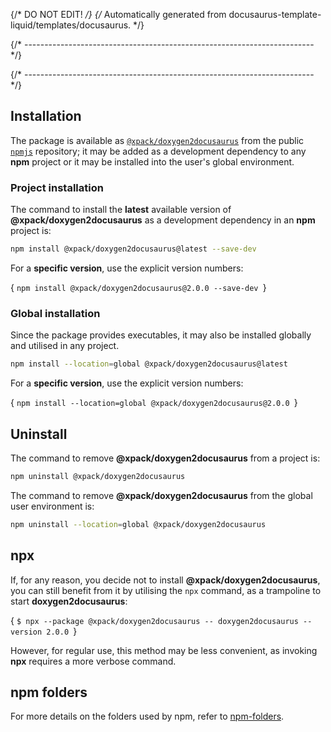 {/* DO NOT EDIT! */}
{/* Automatically generated from docusaurus-template-liquid/templates/docusaurus. */}

{/* ------------------------------------------------------------------------ */}




{/* ------------------------------------------------------------------------ */}

## Installation

The package is available as
[`@xpack/doxygen2docusaurus`](https://www.npmjs.com/package/@xpack/doxygen2docusaurus/)
from the public [`npmjs`](https://www.npmjs.com) repository;
it may be added as a
development dependency to any **npm**
project or it may be installed into the user's global environment.

### Project installation

The command to install the
**latest** available version of **@xpack/doxygen2docusaurus** as a development dependency in an **npm** project is:

```sh
npm install @xpack/doxygen2docusaurus@latest --save-dev
```

For a **specific version**, use the explicit version numbers:

<CodeBlock language="sh"> {
`npm install @xpack/doxygen2docusaurus@2.0.0 --save-dev
`} </CodeBlock>


### Global installation

Since the package provides executables, it may also
be installed globally and utilised in any project.

```sh
npm install --location=global @xpack/doxygen2docusaurus@latest
```

For a **specific version**, use the explicit version numbers:

<CodeBlock language="sh"> {
`npm install --location=global @xpack/doxygen2docusaurus@2.0.0
`} </CodeBlock>

## Uninstall

The command to remove **@xpack/doxygen2docusaurus** from a project is:

```sh
npm uninstall @xpack/doxygen2docusaurus
```

The command to remove **@xpack/doxygen2docusaurus** from the global user environment is:

```sh
npm uninstall --location=global @xpack/doxygen2docusaurus
```

## npx

If, for any reason, you decide not to install **@xpack/doxygen2docusaurus**, you can still
benefit from it by utilising the `npx` command, as a trampoline to start **doxygen2docusaurus**:

<CodeBlock language="console"> {
`$ npx --package @xpack/doxygen2docusaurus -- doxygen2docusaurus --version
2.0.0
`} </CodeBlock>

However, for regular use, this method may be less convenient, as invoking **npx** requires a more verbose command.

## npm folders

For more details on the folders used by npm, refer to
[npm-folders](https://docs.npmjs.com/files/folders).
